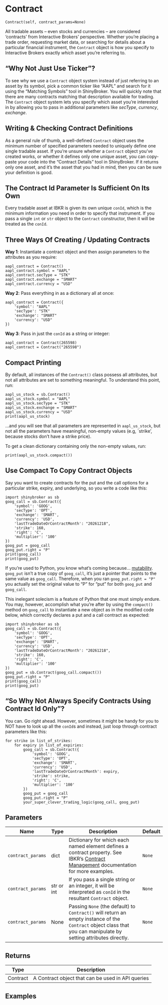 # Contract { #shinybroker.Contract }

`Contract(self, contract_params=None)`

All tradable assets -- even stocks and currencies -- are considered
'contracts' from Interactive Brokers' perspective. Whether you're placing a
trade order, requesting market data, or searching for details about a
particular financial instrument, the `Contract` object is how you
specify to Interactive Brokers exactly *which* asset you're referring to.

## "Why Not Just Use Ticker"?

To see why we use a `Contract` object system instead of just referring to an
 asset by its symbol, pick a common ticker like "AAPL" and search for it
using the "Matching Symbols" tool in ShinyBroker. You will quickly note
that there are many contracts matching that description available for
trading. The `Contract` object system lets you specify which asset you're
interested in by allowing you to pass in additional parameters like
*secType*, *currency*, *exchange*.

## Writing & Checking Contract Definitions

As a general rule of thumb, a well-defined `Contract` object uses the
minimum number of specified parameters needed to uniquely define one
single tradable asset. If you're unsure whether a `Contract` object
you've created works, or whether it defines only one unique asset,
you can copy-paste your code into the "Contract Details" tool in
ShinyBroker. If it returns only one asset, and it's the asset that you
had in mind, then you can be sure your definition is good.

## The Contract Id Parameter Is Sufficient On Its Own

Every tradable asset at IBKR is given its own unique `conId`, which is
the minimum information you need in order to specify that instrument. If
you pass a single `int` or `str` object to the `Contract` constructor,
then it will be treated as the `conId`.

## Three Ways Of Creating / Updating Contracts

**Way 1**: Instantiate a contract object and then assign parameters to the
attributes as you require:
```
aapl_contract = Contract()
aapl_contract.symbol = "AAPL"
aapl_contract.secType = "STK"
aapl_contract.exchange = "SMART"
aapl_contract.currency = "USD"
```

**Way 2**: Pass everything in as a dictionary all at once:
```
aapl_contract = Contract({
    'symbol': "AAPL"
    'secType': "STK"
    'exchange': "SMART"
    'currency': "USD"
})
```

**Way 3**: Pass in just the `conId` as a string or integer:
```
aapl_contract = Contract(265598)
aapl_contract = Contract("265598")
```

## Compact Printing

By default, all instances of the `Contract()` class possess all
attributes, but not all attributes are set to something meaningful. To
understand this point, run:
```
aapl_us_stock = sb.Contract()
aapl_us_stock.symbol = "AAPL"
aapl_us_stock.secType = "STK"
aapl_us_stock.exchange = "SMART"
aapl_us_stock.currency = "USD"
print(aapl_us_stock)
```
...and you will see that all parameters are represented in `aapl_us_stock`,
but not all the parameters have meaningful, non-empty values (e.g, `strike',
because stocks don't have a strike price).

To get a clean dictionary containing only the non-empty values, run:
```
print(aapl_us_stock.compact())
```

## Use Compact To Copy Contract Objects

Say you want to create contracts for the put and the call options for a
particular strike, expiry, and underlying, so you write a code like this:
```
import shinybroker as sb
goog_call = sb.Contract({
    'symbol': 'GOOG',
    'secType': 'OPT',
    'exchange': 'SMART',
    'currency': 'USD',
    'lastTradeDateOrContractMonth': "20261218",
    'strike': 160,
    'right': 'C',
    'multiplier': '100'
})
goog_put = goog_call
goog_put.right = "P"
print(goog_call)
print(goog_put)
```
If you're used to Python, you know what's coming because... [mutability](
https://shiny.posit.co/py/docs/reactive-mutable.html
). `goog_put` isn't a true copy of `goog_call`, it's just a pointer that
points to the same value as `goog_call`. Therefore, when you ran
`goog_put.right = "P"` you actually set the original value to "P" for
"put" for both `goog_put` and `goog_call`.

This inelegant solecism is a feature of Python that one must simply endure.
You may, however, accomplish what you're after by using the `compact()`
method on `goog_call` to instantiate a new object as in the modified
code below, which correctly declares a put and a call contract as expected:
```
import shinybroker as sb
goog_call = sb.Contract({
    'symbol': 'GOOG',
    'secType': 'OPT',
    'exchange': 'SMART',
    'currency': 'USD',
    'lastTradeDateOrContractMonth': "20261218",
    'strike': 160,
    'right': 'C',
    'multiplier': '100'
})
goog_put = sb.Contract(goog_call.compact())
goog_put.right = "P"
print(goog_call)
print(goog_put)
```

## "So Why Not Always Specify Contracts Using Contract Id Only"?

You can. Go right ahead. However, sometimes it might be handy for you to
NOT have to look up all the `conId`s and instead, just loop through
contract parameters like this:

```
for strike in list_of_strikes:
    for expiry in list_of_expiries:
        goog_call = sb.Contract({
            'symbol': 'GOOG',
            'secType': 'OPT',
            'exchange': 'SMART',
            'currency': 'USD',
            'lastTradeDateOrContractMonth': expiry,
            'strike': strike,
            'right': 'C',
            'multiplier': '100'
        })
        goog_put = goog_call
        goog_put.right = "P"
        your_super_clever_trading_logic(goog_call, goog_put)
```

## Parameters

| Name              | Type       | Description                                                                                                                                                                                                                      | Default   |
|-------------------|------------|----------------------------------------------------------------------------------------------------------------------------------------------------------------------------------------------------------------------------------|-----------|
| `contract_params` | dict       | Dictionary for which each named element defines a contract property. See IBKR's [Contract Management]( https://www.interactivebrokers.com/campus/ibkr-api-page/contracts/#contract-management ) documentation for more examples. | `None`    |
| `contract_params` | str or int | If you pass a single string or an integer, it will be interpreted as `conId` in the resultant `Contract` object.                                                                                                                 | `None`    |
| `contract_params` | None       | Passing `None` (the default) to `Contract()` will return an empty instance of the `Contract` object class that you can manipulate by setting attributes directly.                                                                | `None`    |

## Returns

| Type     | Description                                       |
|----------|---------------------------------------------------|
| Contract | A Contract object that can be used in API queries |

## Examples

